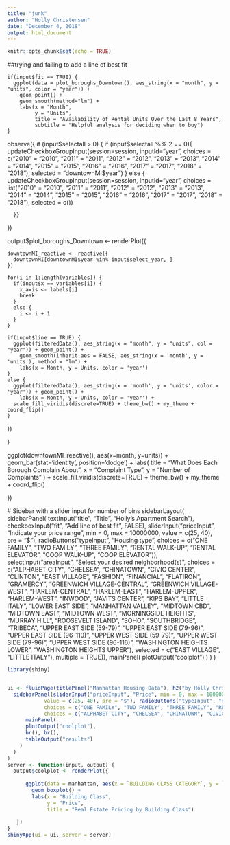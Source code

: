 ```yaml
---
title: "junk"
author: "Holly Christensen"
date: "December 4, 2018"
output: html_document
---
```


```r
knitr::opts_chunk$set(echo = TRUE)
```
##trying and failing to add a line of best fit
 
    if(input$fit == TRUE) {
      ggplot(data = plot_boroughs_Downtown(), aes_string(x = "month", y = "units", color = "year")) +
        geom_point() +
        geom_smooth(method="lm") +
        labs(x = "Month",
             y = "Units",
             title = "Availability of Rental Units Over the Last 8 Years",
             subtitle = "Helpful analysis for deciding when to buy")
    }
    
 observe({
    if (input$selectall > 0) {
      if (input$selectall %% 2 == 0){
        updateCheckboxGroupInput(session=session, 
                                 inputId="year",
                                 choices = c("2010" = "2010",
                                                "2011" = "2011",
                                                "2012" = "2012",
                                                "2013" = "2013",
                                                "2014" = "2014",
                                                "2015" = "2015",
                                                "2016" = "2016",
                                                "2017" = "2017",
                                                "2018" = "2018"),
                                 selected = "downtownMI$year")
      } else {
        updateCheckboxGroupInput(session=session, 
                                 inputId="year",
                                 choices = list("2010" = "2010",
                                                "2011" = "2011",
                                                "2012" = "2012",
                                                "2013" = "2013",
                                                "2014" = "2014",
                                                "2015" = "2015",
                                                "2016" = "2016",
                                                "2017" = "2017",
                                                "2018" = "2018"),
                                 selected = c())
        
      }}
  })
                                                
  output$plot_boroughs_Downtown <- renderPlot({
    
    downtownMI_reactive <- reactive({ 
      downtownMI[downtownMI$year %in% input$select_year, ]
    })
    
    for(i in 1:length(variables)) {
      if(input$x == variables[i]) {
        x_axis <- labels[i]
        break
      }
      else {
        i <- i + 1
      }
    }
    
    if(input$line == TRUE) {
      ggplot(filteredData(), aes_string(x = "month", y = "units", col = "year")) + geom_point() + 
        geom_smooth(inherit.aes = FALSE, aes_string(x = 'month', y = 'units'), method = "lm") + 
        labs(x = Month, y = Units, color = 'year')
    } 
    else {
      ggplot(filteredData(), aes_string(x = 'month', y = 'units', color = 'year')) + geom_point() + 
        labs(x = Month, y = Units, color = 'year') +
      scale_fill_viridis(discrete=TRUE) + theme_bw() + my_theme + coord_flip()
    }
  })

}       







 
 
 
 ggplot(downtownMI_reactive(), aes(x=month, y=units)) +
      geom_bar(stat='identity', position='dodge') +
      labs(
        title = "What Does Each Borough Complain About",
        x = "Complaint Type", 
        y = "Number of Complaints"
      ) +
      scale_fill_viridis(discrete=TRUE) + 
      theme_bw() + 
      my_theme +
      coord_flip()
    
  })
                            





   # Sidebar with a slider input for number of bins 
   sidebarLayout(
     sidebarPanel(
       textInput("title", "Title", "Holly's Apartment Search"),
       checkboxInput("fit", "Add line of best fit", FALSE),
       sliderInput("priceInput", "Indicate your price range", min = 0, max = 10000000,
                              value = c(25, 40), pre = "$"), radioButtons("typeInput", "Housing type",
                                                                          choices = c("ONE FAMILY", 
                                                                                      "TWO FAMILY", 
                                                                                      "THREE FAMILY", 
                                                                                      "RENTAL WALK-UP", 
                                                                                      "RENTAL ELEVATOR", 
                                                                                      "COOP WALK-UP", 
                                                                                      "COOP ELEVATOR")), 
       selectInput("areaInput", "Select your desired neighborhood(s)", choices = c("ALPHABET CITY", 
                                                            "CHELSEA", 
                                                            "CHINATOWN", 
                                                            "CIVIC CENTER", 
                                                            "CLINTON", 
                                                            "EAST VILLAGE", 
                                                            "FASHION", 
                                                            "FINANCIAL", 
                                                            "FLATIRON", 
                                                            "GRAMERCY", 
                                                            "GREENWICH VILLAGE-CENTRAL", 
                                                            "GREENWICH VILLAGE-WEST", 
                                                            "HARLEM-CENTRAL", 
                                                            "HARLEM-EAST", 
                                                            "HARLEM-UPPER", 
                                                            "HARLEM-WEST", 
                                                            "INWOOD", 
                                                            "JAVITS CENTER", 
                                                            "KIPS BAY", 
                                                            "LITTLE ITALY", 
                                                            "LOWER EAST SIDE", 
                                                            "MANHATTAN VALLEY",
                                                            "MIDTOWN CBD", 
                                                            "MIDTOWN EAST", 
                                                            "MIDTOWN WEST", 
                                                            "MORNINGSIDE HEIGHTS", 
                                                            "MURRAY HILL", 
                                                            "ROOSEVELT ISLAND", 
                                                            "SOHO", 
                                                            "SOUTHBRIDGE", 
                                                            "TRIBECA", 
                                                            "UPPER EAST SIDE (59-79)", 
                                                            "UPPER EAST SIDE (79-96)", 
                                                            "UPPER EAST SIDE (96-110)", 
                                                            "UPPER WEST SIDE (59-79)", 
                                                            "UPPER WEST SIDE (79-96)", 
                                                            "UPPER WEST SIDE (96-116)",
                                                            "WASHINGTON HEIGHTS LOWER",
                                                            "WASHINGTON HEIGHTS UPPER"),
                   selected = c("EAST VILLAGE", "LITTLE ITALY"),
                   multiple = TRUE)),
       mainPanel(
         plotOutput("coolplot")
       )
     )
   )

```r
library(shiny)


ui <- fluidPage(titlePanel("Manhattan Housing Data"), h2("by Holly Christensen"), sidebarLayout(
  sidebarPanel(sliderInput("priceInput", "Price", min = 0, max = 10000000,
            value = c(25, 40), pre = "$"), radioButtons("typeInput", "Housing type",
            choices = c("ONE FAMILY", "TWO FAMILY", "THREE FAMILY", "RENTAL WALK-UP", "RENTAL ELEVATOR", "COOP WALK-UP", "COOP ELEVATOR")), selectInput("areaInput", "Neighborhood",
            choices = c("ALPHABET CITY", "CHELSEA", "CHINATOWN", "CIVIC CENTER", "CLINTON", "EAST VILLAGE", "FASHION", "FINANCIAL", "FLATIRON", "GRAMERCY", "GREENWICH VILLAGE-CENTRAL", "GREENWICH VILLAGE-WEST", "HARLEM-CENTRAL", "HARLEM-EAST", "HARLEM-UPPER", "HARLEM-WEST", "INWOOD", "JAVITS CENTER", "KIPS BAY", "LITTLE ITALY", "LOWER EAST SIDE", "MANHATTAN VALLEY", "MIDTOWN CBD", "MIDTOWN EAST", "MIDTOWN WEST", "MORNINGSIDE HEIGHTS", "MURRAY HILL", "ROOSEVELT ISLAND", "SOHO", "SOUTHBRIDGE", "TRIBECA", "UPPER EAST SIDE (59-79)", "UPPER EAST SIDE (79-96)", "UPPER EAST SIDE (96-110)", "UPPER WEST SIDE (59-79)", "UPPER WEST SIDE (79-96)", "UPPER WEST SIDE (96-116)", "WASHINGTON HEIGHTS LOWER", "WASHINGTON HEIGHTS UPPER"))),
      mainPanel(
      plotOutput("coolplot"),
      br(), br(),
      tableOutput("results")
    )
  )
)
server <- function(input, output) {
  output$coolplot <- renderPlot({
      
      ggplot(data = manhattan, aes(x = `BUILDING CLASS CATEGORY`, y = `SALE PRICE`, color = `BUILDING CLASS CATEGORY`)) +
        geom_boxplot() +
        labs(x = "Building Class",
             y = "Price",
             title = "Real Estate Pricing by Building Class")
      
   })
}
shinyApp(ui = ui, server = server)
```